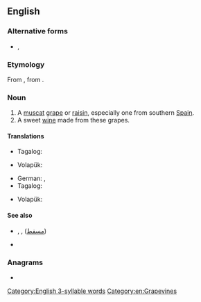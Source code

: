 ==English==

===Alternative forms===
* {{l|en|muscadel}}, {{l|en|muscadelle}}

===Etymology===
From {{etyl|fro|en}} {{m|fro|muscadel}}, from {{etyl|pro|en}}.

===Noun===
{{en-noun|~}}

# A [[muscat]] [[grape]] or [[raisin]], especially one from southern [[Spain]].
# A sweet [[wine]] made from these grapes.

====Translations====
{{trans-top|a muscat grape or raisin}}
* Tagalog: {{t|tl|muskatel}}
{{trans-mid}}
* Volapük: {{qualifier|raisin}} {{t|vo|muskatäl}}
{{trans-bottom}}

{{trans-top|a sweet wine from muscat grapes}}
* German: {{t+|de|Muskateller|m}}, {{t|de|Muskatellerwein|m}}
* Tagalog: {{t|tl|muskatel}}
{{trans-mid}}
* Volapük: {{t|vo|muskatälavin}}
{{trans-bottom}}

====See also====
* {{l|en|Muscat}}, {{l|en|Masqat}}, {{l|en|Masqaṭ}} ([[مسقط]])
* {{l|en|Muscat and Oman}}

===Anagrams===
* {{anagrams|en|calumets}}

[[Category:English 3-syllable words]]
[[Category:en:Grapevines]]